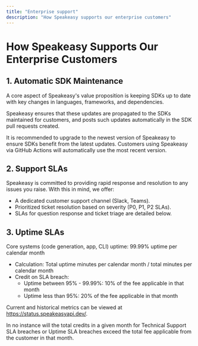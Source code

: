 ```yaml
---
title: "Enterprise support"
description: "How Speakeasy supports our enterprise customers"
---
```



# How Speakeasy Supports Our Enterprise Customers

## 1. Automatic SDK Maintenance

A core aspect of Speakeasy's value proposition is keeping SDKs up to date with key changes in languages, frameworks, and dependencies.

Speakeasy ensures that these updates are propagated to the SDKs maintained for customers, and posts such updates automatically in the SDK pull requests created.

<Callout title="Note" type="info">
  It is recommended to upgrade to the newest version of Speakeasy to ensure SDKs
  benefit from the latest updates. Customers using Speakeasy via GitHub Actions
  will automatically use the most recent version.
</Callout>

## 2. Support SLAs

Speakeasy is committed to providing rapid response and resolution to any issues you raise. With this in mind, we offer:

- A dedicated customer support channel (Slack, Teams).
- Prioritized ticket resolution based on severity (P0, P1, P2 SLAs).
- SLAs for question response and ticket triage are detailed below.

<Table
  data={[
    {
      priorityLevel: "P0",
      definition:
        "Generated Terraform providers or SDKs do not work (severe functional issues)",
      sla: "First response within 1 hour",
      initiation: "Email support@speakeasy.com",
      credits: "5% of the fee applicable in the month per incident",
    },
    {
      priorityLevel: "P1",
      definition:
        "Generated Terraform providers or SDKs exhibit severe ergonomic or functional issues that significantly impact customers, with no available workaround",
      sla: "First response within 3 hours",
      initiation: "Email support@speakeasy.com",
      credits: "3% of the fee applicable in the month per incident",
    },
    {
      priorityLevel: "P2",
      definition:
        "Generated Terraform providers or SDKs have bugs with minor ergonomic impact on customers, feature requests",
      sla: "Prioritize as part of standard Speakeasy development practice, visible in public roadmap",
      initiation: "Email support@speakeasy.com",
      credits: "1% of the fee applicable in the month per incident",
    },
  ]}
  columns={[
    { key: "priorityLevel", header: "Priority level" },
    { key: "definition", header: "Definition" },
    { key: "sla", header: "SLA" },
    { key: "initiation", header: "Initiation" },
    { key: "credits", header: "Credits" },
  ]}
/>

## 3. Uptime SLAs

Core systems (code generation, app, CLI) uptime: 99.99% uptime per calendar month

- Calculation: Total uptime minutes per calendar month / total minutes per calendar month
- Credit on SLA breach:
  - Uptime between 95% - 99.99%: 10% of the fee applicable in that month
  - Uptime less than 95%: 20% of the fee applicable in that month

Current and historical metrics can be viewed at https://status.speakeasyapi.dev/.

In no instance will the total credits in a given month for Technical Support SLA breaches or Uptime SLA breaches exceed the total fee applicable from the customer in that month.

